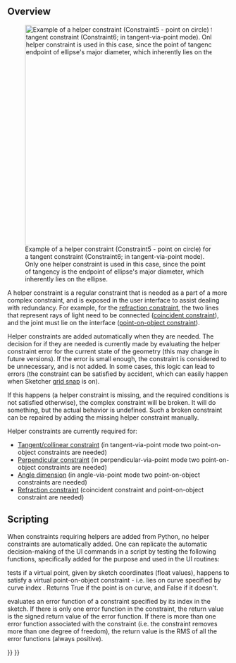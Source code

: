 <languages/>
<translate>

==Overview== <!--T:12-->

<!--T:1-->
[[Image:Sketcher_helper_constraint_example1.png|thumb|500px|Example of a helper constraint (Constraint5 - point on circle) for a tangent constraint (Constraint6; in tangent-via-point mode). Only one helper constraint is used in this case, since the point of tangency is the endpoint of ellipse's major diameter, which inherently lies on the ellipse.]]

<!--T:2-->
A helper constraint is a regular constraint that is needed as a part of a more complex constraint, and is exposed in the user interface to assist dealing with redundancy. For example, for the [[Sketcher ConstrainSnellsLaw|refraction constraint]], the two lines that represent rays of light need to be connected ([[Sketcher ConstrainCoincident|coincident constraint]]), and the joint must lie on the interface ([[Sketcher_ConstrainPointOnObject|point-on-object constraint]]). 

<!--T:3-->
Helper constraints are added automatically when they are needed. The decision for if they are needed is currently made by evaluating the helper constraint error for the current state of the geometry (this may change in future versions). If the error is small enough, the constraint is considered to be unnecessary, and is not added. In some cases, this logic can lead to errors (the constraint can be satisfied by accident, which can easily happen when Sketcher [[Sketcher_Grid|grid snap]] is on). 

<!--T:4-->
If this happens (a helper constraint is missing, and the required conditions is not satisfied otherwise), the complex constraint will be broken. It will do something, but the actual behavior is undefined. Such a broken constraint can be repaired by adding the missing helper constraint manually.

<!--T:5-->
Helper constraints are currently required for:
* [[Sketcher_ConstrainTangent|Tangent/collinear constraint]] (in tangent-via-point mode two point-on-object constraints are needed)
* [[Sketcher_ConstrainPerpendicular|Perpendicular constraint]] (in perpendicular-via-point mode two point-on-object constraints are needed)
* [[Sketcher_ConstrainAngle|Angle dimension]] (in angle-via-point mode two point-on-object constraints are needed)
* [[Sketcher_ConstrainSnellsLaw|Refraction constraint]] (coincident constraint and point-on-object constraint are needed)

==Scripting== <!--T:13-->

<!--T:6-->
When constraints requiring helpers are added from Python, no helper constraints are automatically added. One can replicate the automatic decision-making of the UI commands in a script by testing the following functions, specifically added for the purpose and used in the UI routines:

</translate>
{{Code|code=
Sketch.isPointOnCurve(icurve,x,y)
}}
<translate>

<!--T:7-->
{{Incode|isPointOnCurve}} tests if a virtual point, given by sketch coordinates {{Incode|x,y}} (float values), happens to satisfy a virtual point-on-object constraint - i.e. lies on curve specified by curve index {{Incode|icurve}}. Returns True if the point is on curve, and False if it doesn't.

</translate>
{{Code|code=
Sketch.calculateConstraintError(iconstr)
}}
<translate>

<!--T:8-->
{{Incode|calculateConstraintError}} evaluates an error function of a constraint specified by its index {{Incode|iconstr}} in the sketch. If there is only one error function in the constraint, the return value is the signed return value of the error function. If there is more than one error function associated with the constraint (i.e. the constraint removes more than one degree of freedom), the return value is the RMS of all the error functions (always positive).


</translate>
{{Sketcher_Tools_navi{{#translation:}}}}
{{Userdocnavi{{#translation:}}}}